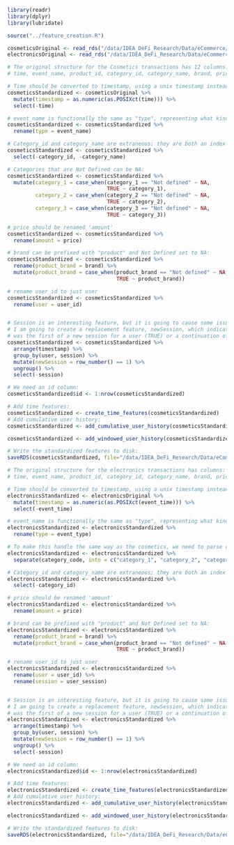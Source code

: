 ```r
library(readr)
library(dplyr)
library(lubridate)

source("../feature_creation.R")

cosmeticsOriginal <- read_rds("/data/IDEA_DeFi_Research/Data/eCommerce/Cosmetics/transactionsOriginal.rds")
electronicsOriginal <- read_rds("/data/IDEA_DeFi_Research/Data/eCommerce/Electronics/transactionsOriginal.rds")
```

```r
# The original structure for the Cosmetics transactions has 12 columns:
# time, event_name, product_id, category_id, category_name, brand, price, user_id, session, category_1, category_2, category_3

# Time should be converted to timestamp, using a unix timestamp instead of a date/time
cosmeticsStandardized <- cosmeticsOriginal %>%
  mutate(timestamp = as.numeric(as.POSIXct(time))) %>%
  select(-time)

# event_name is functionally the same as "type", representing what kind of transaction was made:
cosmeticsStandardized <- cosmeticsStandardized %>%
  rename(type = event_name)

# Category_id and category_name are extraneous; they are both an index for the categories, but category_1, category_2, and category_3 provide the same information in a split form:
cosmeticsStandardized <- cosmeticsStandardized %>%
  select(-category_id, -category_name)

# Categories that are Not Defined can be NA:
cosmeticsStandardized <- cosmeticsStandardized %>%
  mutate(category_1 = case_when(category_1 == "Not defined" ~ NA,
                                TRUE ~ category_1),
         category_2 = case_when(category_2 == "Not defined" ~ NA,
                                TRUE ~ category_2),
         category_3 = case_when(category_3 == "Not defined" ~ NA,
                                TRUE ~ category_3))

# price should be renamed 'amount'
cosmeticsStandardized <- cosmeticsStandardized %>%
  rename(amount = price)

# brand can be prefixed with "product" and Not Defined set to NA:
cosmeticsStandardized <- cosmeticsStandardized %>%
  rename(product_brand = brand) %>%
  mutate(product_brand = case_when(product_brand == "Not defined" ~ NA,
                                   TRUE ~ product_brand))

# rename user_id to just user
cosmeticsStandardized <- cosmeticsStandardized %>%
  rename(user = user_id)


# Session is an interesting feature, but it is going to cause some issues when it comes to creating a meaningful vocab.
# I am going to create a replacement feature, newSession, which indicates whether each transaction
# was the first of a new session for a user (TRUE) or a continuation of a prior session (FALSE)
cosmeticsStandardized <- cosmeticsStandardized %>%
  arrange(timestamp) %>%
  group_by(user, session) %>%
  mutate(newSession = row_number() == 1) %>%
  ungroup() %>%
  select(-session)

# We need an id column:
cosmeticsStandardized$id <- 1:nrow(cosmeticsStandardized)

```

```r
# Add time features:
cosmeticsStandardized <- create_time_features(cosmeticsStandardized)
# Add cumulative user history:
cosmeticsStandardized <- add_cumulative_user_history(cosmeticsStandardized, skip_amount_types = c(), amount_cols = c("amount"))
```
```r
cosmeticsStandardized <- add_windowed_user_history(cosmeticsStandardized)
```

```r
# Write the standardized features to disk:
saveRDS(cosmeticsStandardized, file="/data/IDEA_DeFi_Research/Data/eCommerce/Cosmetics/transactions_user_time.rds")
```

```r
# The original structure for the electronics transactions has columns:
# time, event_name, product_id, category_id, category_name, brand, price, user_id, session

# Time should be converted to timestamp, using a unix timestamp instead of a date/time
electronicsStandardized <- electronicsOriginal %>%
  mutate(timestamp = as.numeric(as.POSIXct(event_time))) %>%
  select(-event_time)

# event_name is functionally the same as "type", representing what kind of transaction was made:
electronicsStandardized <- electronicsStandardized %>%
  rename(type = event_type)

# To make this handle the same way as the cosmetics, we need to parse category_code into category_1, category_2, and category_3
electronicsStandardized <- electronicsStandardized %>%
  separate(category_code, into = c("category_1", "category_2", "category_3"), sep = "\\.")

# Category_id and category_name are extraneous; they are both an index for the categories, but category_1, category_2, and category_3 provide the same information in a split form:
electronicsStandardized <- electronicsStandardized %>%
  select(-category_id)

# price should be renamed 'amount'
electronicsStandardized <- electronicsStandardized %>%
  rename(amount = price)

# brand can be prefixed with "product" and Not Defined set to NA:
electronicsStandardized <- electronicsStandardized %>%
  rename(product_brand = brand) %>%
  mutate(product_brand = case_when(product_brand == "Not defined" ~ NA,
                                   TRUE ~ product_brand))

# rename user_id to just user
electronicsStandardized <- electronicsStandardized %>%
  rename(user = user_id) %>%
  rename(session = user_session)


# Session is an interesting feature, but it is going to cause some issues when it comes to creating a meaningful vocab.
# I am going to create a replacement feature, newSession, which indicates whether each transaction
# was the first of a new session for a user (TRUE) or a continuation of a prior session (FALSE)
electronicsStandardized <- electronicsStandardized %>%
  arrange(timestamp) %>%
  group_by(user, session) %>%
  mutate(newSession = row_number() == 1) %>%
  ungroup() %>%
  select(-session)

# We need an id column:
electronicsStandardized$id <- 1:nrow(electronicsStandardized)

```

```r
# Add time features:
electronicsStandardized <- create_time_features(electronicsStandardized)
# Add cumulative user history:
electronicsStandardized <- add_cumulative_user_history(electronicsStandardized, skip_amount_types = c(), amount_cols = c("amount"))
```
```r
electronicsStandardized <- add_windowed_user_history(electronicsStandardized)
```

```r
# Write the standardized features to disk:
saveRDS(electronicsStandardized, file="/data/IDEA_DeFi_Research/Data/eCommerce/Electronics/transactions_user_time.rds")
```
